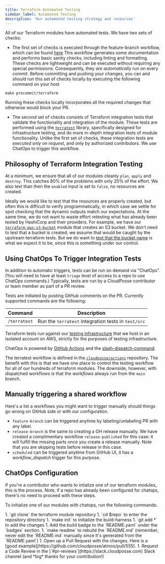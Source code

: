 ```yaml
---
title: Terraform Automated Testing
sidebar_label: Automated Testing
description: 'Our automated testing strategy and resources'
---
```


All of our Terraform modules have automated tests. We have two sets of checks:

- The first set of checks is executed through the feature-branch workflow, which can be found [here](https://github.com/cloudposse/github-actions-workflows-terraform-module/blob/main/.github/workflows/feature-branch.yml)
This workflow generates some documentation and performs basic sanity checks, including linting and formatting. These checks are lightweight and can be executed without requiring any special permissions. Consequently, they *are automatically run* on every commit.
Before committing and pushing your changes, you can and should run this set of checks locally by executing the following command on your host
```
make precommit/terraform
```
Running these checks locally incorporates all the required changes that otherwise would block your PR.

- The second set of checks consists of Terraform integration tests that validate the functionality and integration of the module. These tests are performed using the [`terratest`](https://github.com/gruntwork-io/terratest) library, specifically designed for infrastructure testing, and do more in-depth integration tests of module functionality.
Unlike the first set of checks, these integration tests are *executed only on request*, and only by authorized contributors. We use ChatOps to trigger this workflow.


## Philosophy of Terraform Integration Testing

At a minimum, we ensure that all of our modules cleanly `plan`, `apply` and `destroy`. This catches 80% of the problems with only 20% of the effort. We also test than then the `enabled` input is set to `false`, no resources are created.

Ideally we would like to test that the resources are properly created, but often this is difficult to verify programmatically, in which case we settle for spot checking that the dynamic outputs match our expectations. At the same time, we do not want to waste effort retesting what has already been tested by HashiCorp and their providers. For example, we have our [`terraform-aws-s3-bucket`](https://github.com/cloudposse/terraform-aws-s3-bucket) module that creates an S3 bucket. We don't need to test that a bucket is created; we assume that would be caught by the upstream terraform tests. But we do want to [test that the bucket name](https://github.com/cloudposse/terraform-aws-s3-bucket/blob/master/test/src/examples_complete_test.go#L38) is what we expect it to be, since this is something under our control.

## Using ChatOps To Trigger Integration Tests

In addition to automatic triggers, tests can be run on demand via "ChatOps". (You will need to have at least `triage` level of access to a repo to use ChatOps commands.) Typically, tests are run by a CloudPosse contributor or team member as part of a PR review.

Tests are initiated by posting GitHub comments on the PR. Currently supported commands are the following:

| Command      | Description                                         |
| ------------ | --------------------------------------------------- |
| `/terratest` | Run the `terratest` integration tests in `test/src` |


Terraform tests run against our [testing infrastructure](https://github.com/cloudposse/testing.cloudposse.co) that we host in an isolated account on AWS, strictly for the purposes of testing infrastructure.

ChatOps is powered by [GitHub Actions](https://github.com/features/actions) and the [slash-dispatch-command](https://github.com/peter-evans/slash-command-dispatch).

The terratest workflow is defined in the [`cloudposse/actions`](https://github.com/cloudposse/actions/blob/master/.github/workflows/terratest-command.yml) repository. The benefit with this is that we have one place to control the testing
workflow for all of our hundreds of terraform modules. The downside, however, with dispatched workflows is that the _workflows_ always run from the `main` branch.

## Manually triggering a shared workflow
Here's a list a workflows you might want to trigger manually should things go wrong on GitHub side or with our configuration.
- `feature-branch` can be triggered anytime by labeling/unlabeling PR with any label.
- `release-branch` is the same to creating a GH release manually. We have created a complimentary workflow `release-published` for this case: it will fulfill the missing parts once you create a release manually. Note that you are skipping tests before release in this case.
- `scheduled` can be triggered anytime from GitHub UI, it has a *workflow_dispatch* trigger for this purpose.

## ChatOps Configuration

If you're a contributor who wants to intialize one of our terraform modules, this is the process. Note, if a repo has already been configured for chatops, there's no need to proceed with these steps.

To initialize one of our modules with chatops, run the following commands:

<Steps>
  1. `git clone` the terraform module repository
  1. `cd $repo` to enter the repository directory
  1. `make init` to initialize the build-harness
  1. `git add *` to add the changes
  1. Add the build badge to the `README.yaml` under the `badges` section.
  1. `make readme` to rebuild the `README.md` (remember, never edit the `README.md` manually since it's generated from the `README.yaml`)
  1. Open up a Pull Request with the changes. Here is a [good example](https://github.com/cloudposse/atmos/pull/555).
  1. Request a Code Review in the [`#pr-reviews`](https://slack.cloudposse.com) Slack channel (and *big* thanks for your contribution!)
</Steps>
